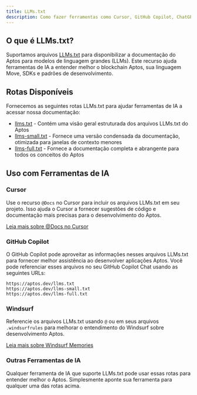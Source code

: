 ```yaml
---
title: LLMs.txt
description: Como fazer ferramentas como Cursor, GitHub Copilot, ChatGPT e Claude entenderem a documentação do Aptos.
---
```


## O que é LLMs.txt?

Suportamos arquivos [LLMs.txt](https://llmstxt.org/) para disponibilizar a documentação do Aptos para modelos de linguagem grandes
(LLMs). Este recurso ajuda ferramentas de IA a entender melhor o blockchain Aptos, sua linguagem Move, SDKs e padrões de desenvolvimento.

## Rotas Disponíveis

Fornecemos as seguintes rotas LLMs.txt para ajudar ferramentas de IA a acessar nossa documentação:

- [llms.txt](/llms.txt) - Contém uma visão geral estruturada dos arquivos LLMs.txt do Aptos
- [llms-small.txt](/llms-small.txt) - Fornece uma versão condensada da documentação, otimizada para janelas de contexto menores
- [llms-full.txt](/llms-full.txt) - Fornece a documentação completa e abrangente para todos os conceitos do Aptos

## Uso com Ferramentas de IA

### Cursor

Use o recurso `@Docs` no Cursor para incluir os arquivos LLMs.txt em seu projeto. Isso ajuda o Cursor a fornecer sugestões
de código e documentação mais precisas para o desenvolvimento do Aptos.

[Leia mais sobre @Docs no Cursor](https://docs.cursor.com/context/@-symbols/@-docs)

### GitHub Copilot

O GitHub Copilot pode aproveitar as informações nesses arquivos LLMs.txt para fornecer melhor assistência ao desenvolver aplicações Aptos. Você pode referenciar esses arquivos no seu GitHub Copilot Chat usando as seguintes URLs:

```
https://aptos.dev/llms.txt
https://aptos.dev/llms-small.txt
https://aptos.dev/llms-full.txt
```

### Windsurf

Referencie os arquivos LLMs.txt usando `@` ou em seus arquivos `.windsurfrules` para melhorar o entendimento do Windsurf sobre desenvolvimento Aptos.

[Leia mais sobre Windsurf Memories](https://docs.codeium.com/windsurf/memories#memories-and-rules)

### Outras Ferramentas de IA

Qualquer ferramenta de IA que suporte LLMs.txt pode usar essas rotas para entender melhor o Aptos. Simplesmente aponte sua ferramenta para qualquer uma das
rotas acima.
